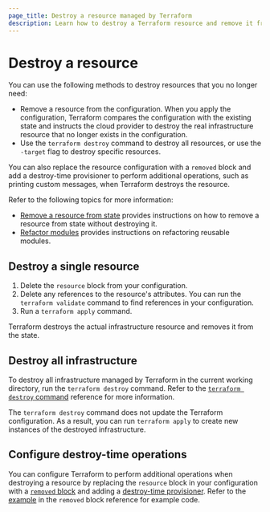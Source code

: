 ```yaml
---
page_title: Destroy a resource managed by Terraform
description: Learn how to destroy a Terraform resource and remove it from state. 
---
```


# Destroy a resource

You can use the following methods to destroy resources that you no longer need:

- Remove a resource from the configuration. When you apply the configuration, Terraform compares the configuration with the existing state and instructs the cloud provider to destroy the real infrastructure resource that no longer exists in the configuration. 
- Use the `terraform destroy` command to destroy all resources, or use the `-target` flag to destroy specific resources.  

You can also replace the resource configuration with a `removed` block and add a destroy-time provisioner to perform additional operations, such as printing custom messages, when Terraform destroys the resource. 

Refer to the following topics for more information:

- [Remove a resource from state](/terraform/language/resources/remove) provides instructions on how to remove a resource from state without destroying it.
- [Refactor modules](/terraform/language/modules/refactor) provides instructions on refactoring reusable modules. 

## Destroy a single resource

1. Delete the `resource` block from your configuration. 
1. Delete any references to the resource's attributes. You can run the `terraform validate` command to find references in your configuration.
1. Run a `terraform apply` command. 

Terraform destroys the actual infrastructure resource and removes it from the state.

## Destroy all infrastructure

To destroy all infrastructure managed by Terraform in the current working directory, run the `terraform destroy` command. Refer to the [`terraform destroy` command](/terraform/cli/commands/destroy) reference for more information.

The `terraform destroy` command does not update the Terraform configuration. As a result, you can run `terraform apply` to create new instances of the destroyed infrastructure. 

## Configure destroy-time operations

You can configure Terraform to perform additional operations when destroying a resource by replacing the `resource` block in your configuration with a [`removed` block](/terraform/language/block/removed) and adding a [destroy-time provisioner](TBD). Refer to the [example](/terraform/language/block/removed) in the `removed` block reference for example code. 
  
